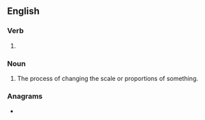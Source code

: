 ==English==

===Verb===
{{head|en|present participle}}

# {{present participle of|rescale|lang=en|nocat=1}}

===Noun===
{{en-noun}}

# The process of changing the scale or proportions of something.

===Anagrams===
* {{l|en|clearings}}